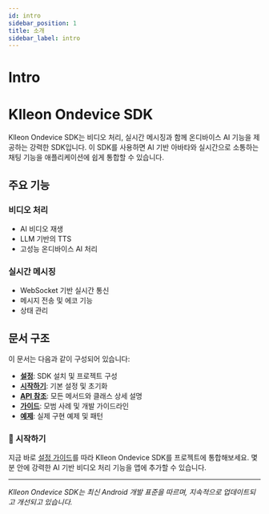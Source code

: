 ```yaml
---
id: intro
sidebar_position: 1
title: 소개
sidebar_label: intro
---
```


# Intro

# Klleon Ondevice SDK

Klleon Ondevice SDK는 비디오 처리, 실시간 메시징과 함께 온디바이스 AI 기능을 제공하는 강력한 SDK입니다. 이 SDK를 사용하면 AI 기반 아바타와 실시간으로 소통하는 채팅 기능을 애플리케이션에 쉽게 통합할 수 있습니다.

## 주요 기능

### 비디오 처리
- AI 비디오 재생
- LLM 기반의 TTS
- 고성능 온디바이스 AI 처리

### 실시간 메시징
- WebSocket 기반 실시간 통신
- 메시지 전송 및 에코 기능
- 상태 관리

## 문서 구조

이 문서는 다음과 같이 구성되어 있습니다:

- **[설정](/docs/Setup/setup)**: SDK 설치 및 프로젝트 구성
- **[시작하기](/docs/Usage/get-started)**: 기본 설정 및 초기화
- **[API 참조](/docs/Usage/api-reference)**: 모든 메서드와 클래스 상세 설명
- **[가이드](/docs/Guides/guides)**: 모범 사례 및 개발 가이드라인
- **[예제](/docs/Examples/examples)**: 실제 구현 예제 및 패턴

### 🌟 시작하기

지금 바로 [설정 가이드](/docs/Setup/setup)를 따라 Klleon Ondevice SDK를 프로젝트에 통합해보세요. 몇 분 안에 강력한 AI 기반 비디오 처리 기능을 앱에 추가할 수 있습니다.

---

*Klleon Ondevice SDK는 최신 Android 개발 표준을 따르며, 지속적으로 업데이트되고 개선되고 있습니다.*